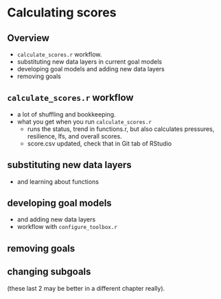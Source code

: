 # Calculating scores

## Overview

- `calculate_scores.r` workflow.
- substituting new data layers in current goal models
- developing goal models and adding new data layers
- removing goals

## `calculate_scores.r` workflow

- a lot of shuffling and bookkeeping. 
- what you get when you run `calculate_scores.r` 
    - runs the status, trend in functions.r, but also calculates pressures, resilience, lfs, and overall scores. 
    - score.csv updated, check that in Git tab of RStudio

## substituting new data layers

- and learning about functions

## developing goal models

- and adding new data layers
- workflow with `configure_toolbox.r`

## removing goals

## changing subgoals 

(these last 2 may be better in a different chapter really). 
